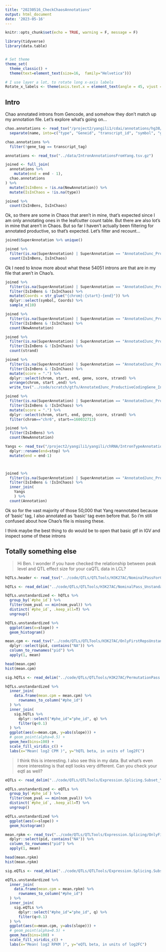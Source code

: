 ```yaml
---
title: "20230516_CheckChaosAnnotations"
output: html_document
date: '2023-05-16'
---
```


```r
knitr::opts_chunk$set(echo = TRUE, warning = F, message = F)

library(tidyverse)
library(data.table)


# Set theme
theme_set(
  theme_classic() +
  theme(text=element_text(size=16,  family="Helvetica")))

# I use layer a lot, to rotate long x-axis labels
Rotate_x_labels <- theme(axis.text.x = element_text(angle = 45, vjust = 1, hjust=1))
```

## Intro

Chao annotated introns from Gencode, and somehow they don't match up my annotation file. Let's explore what's going on...


```r
chao.annotations <- read_tsv("/project2/yangili1/cdai/annotations/hg38/use_gtftk/gencode_v43_basic.intron_by_transcript.bed.gz", col_names=c("chrom", "start", "end", "name", "score", "strand")) %>%
  separate(name, into=c("type", "Geneid", "transcript_id", "symbol", "gene_tag", "transcript_tag"), sep="\\|", remove=F)

chao.annotations %>%
  filter(!gene_tag == transcript_tag)

annotations <- read_tsv("../data/IntronAnnotationsFromYang.tsv.gz")

joined <- full_join(
  annotations %>%
    mutate(end = end - 1),
  chao.annotations
) %>%
  mutate(IsInBens = !is.na(NewAnnotation)) %>%
  mutate(IsInChaos = !is.na(type))

joined %>%
  count(IsInBens, IsInChaos)

```

Ok, so there are some in Chaos that aren't in mine, that's expected since I am only annotating ones in the leafcutter count table. But there are also lot's in mine that aren't in Chaos. But so far I haven't actually been filtering for annotated productive, so that's expected. Let's filter and recount...

```r
joined$SuperAnnotation %>% unique()

joined %>%
  filter(is.na(SuperAnnotation) | SuperAnnotation == "AnnotatedJunc_ProductiveCodingGene") %>%
  count(IsInBens, IsInChaos)

```

Ok I need to know more about what these 54051 introns are that are in my file that aren't in Chao's.

```r
joined %>%
  filter(is.na(SuperAnnotation) | SuperAnnotation == "AnnotatedJunc_ProductiveCodingGene") %>%
  filter(IsInBens & !IsInChaos) %>%
  mutate(Coords = str_glue("{chrom}:{start}-{end}")) %>%
  dplyr::select(symbol, Coords) %>%
  sample_n(10)

joined %>%
  filter(is.na(SuperAnnotation) | SuperAnnotation == "AnnotatedJunc_ProductiveCodingGene") %>%
  filter(IsInBens & !IsInChaos) %>%
  count(NewAnnotation)

joined %>%
  filter(is.na(SuperAnnotation) | SuperAnnotation == "AnnotatedJunc_ProductiveCodingGene") %>%
  filter(IsInBens & !IsInChaos) %>%
  count(strand)

joined %>%
  filter(is.na(SuperAnnotation) | SuperAnnotation == "AnnotatedJunc_ProductiveCodingGene") %>%
  filter(IsInBens & !IsInChaos) %>%
  mutate(score = ".") %>%
  dplyr::select(chrom, start, end, gene, score, strand) %>%
  arrange(chrom, start ,end) %>%
  write_tsv("../code/scratch/gtfs/AnnotatedJunc_ProductiveCodingGene_IntronsNotInChaos.bed",  col_names = F)

joined %>%
  filter(is.na(SuperAnnotation) | SuperAnnotation == "AnnotatedJunc_ProductiveCodingGene") %>%
  filter(IsInBens & !IsInChaos) %>%
  mutate(score = ".") %>%
  dplyr::select(chrom, start, end, gene, score, strand) %>%
  filter(chrom=="chr6", start==160032713)

joined %>%
  filter(IsInBens) %>%
  count(NewAnnotation)

Yangs <- read_tsv("/project2/yangili1/yangili/chRNA/IntronTypeAnnotations.txt.gz") %>%
  dplyr::rename(end=stop) %>%
  mutate(end = end-1)



joined %>%
  filter(is.na(SuperAnnotation) | SuperAnnotation == "AnnotatedJunc_ProductiveCodingGene") %>%
  filter(IsInBens & !IsInChaos) %>%
  inner_join(
    Yangs
    ) %>%
  count(Annotation)
```

Ok so for the vast majority of those 50,000 that Yang reannotated because of 'basic' tag, I also annotated as 'basic' tag even before that. So i'm still confused about how Chao's file is missing these.

I think maybe the best thing to do would be to open that basic gtf in IGV and inspect some of these introns


## Totally something else

> Hi Ben. I wonder if you have checked the relationship between peak level and QTL effect size for your caQTL data in LCL?

```r
hQTLs.header <- read_tsv("../code/QTLs/QTLTools/H3K27AC/NominalPassForColoc.txt.tabix.gz", n_max=1)

hQTLs <- read_delim("../code/QTLs/QTLTools/H3K27AC/NominalPass_Unstandardized.OnlyTopSites.txt.gz", col_names = colnames(hQTLs.header), delim=' ')

hQTLs.unstandardized <- hQTLs %>%
  group_by(`#phe_id`) %>%
  filter(nom_pval == min(nom_pval)) %>%
  distinct(`#phe_id`, .keep_all=T) %>%
  ungroup()

hQTLs.unstandardized %>%
  ggplot(aes(x=slope)) +
  geom_histogram()

mean.cpm <- read_tsv("../code/QTLs/QTLTools/H3K27AC/OnlyFirstRepsUnstandardized.sorted.qqnorm.bed.gz") %>%
  dplyr::select(pid, contains("NA")) %>%
  column_to_rownames("pid") %>%
  apply(1, mean)

head(mean.cpm)
hist(mean.cpm)

sig.hQTLs <- read_delim("../code/QTLs/QTLTools/H3K27AC/PermutationPass.FDR_Added.txt.gz", delim=' ')

hQTLs.unstandardized %>%
  inner_join(
    data.frame(mean.cpm = mean.cpm) %>%
      rownames_to_column("#phe_id")
  ) %>%
  inner_join(
    sig.hQTLs %>%
      dplyr::select("#phe_id"="phe_id", q) %>%
      filter(q<0.1)
  ) %>%
  ggplot(aes(x=mean.cpm, y=abs(slope))) +
  # geom_point(alpha=0.5) +
  geom_hex(bins=100) +
  scale_fill_viridis_c() +
  labs(x="Mean( log2 CPM )", y="hQTL beta, in units of log2FC")
```

> I think this is interesting. I also see this in my data. But what’s even more interesting is that eqtl looks very different. Can you check your eqtl as well?

```r
eQTLs <- read_delim("../code/QTLs/QTLTools/Expression.Splicing.Subset_YRI//NominalPass_Unstandardized.OnlyTopSites.txt.gz", col_names = colnames(hQTLs.header), delim=' ')

eQTLs.unstandardized <- eQTLs %>%
  group_by(`#phe_id`) %>%
  filter(nom_pval == min(nom_pval)) %>%
  distinct(`#phe_id`, .keep_all=T) %>%
  ungroup()

eQTLs.unstandardized %>%
  ggplot(aes(x=slope)) +
  geom_histogram()

mean.rpkm <- read_tsv("../code/QTLs/QTLTools/Expression.Splicing/OnlyFirstRepsUnstandardized.sorted.qqnorm.bed.gz") %>%
  dplyr::select(pid, contains("NA")) %>%
  column_to_rownames("pid") %>%
  apply(1, mean)

head(mean.rpkm)
hist(mean.rpkm)

sig.eQTLs <- read_delim("../code/QTLs/QTLTools/Expression.Splicing.Subset_YRI/PermutationPass.FDR_Added.txt.gz", delim=' ')

eQTLs.unstandardized %>%
  inner_join(
    data.frame(mean.cpm = mean.rpkm) %>%
      rownames_to_column("#phe_id")
  ) %>%
  inner_join(
    sig.eQTLs %>%
      dplyr::select("#phe_id"="phe_id", q) %>%
      filter(q<0.1)
  ) %>%
  ggplot(aes(x=mean.cpm, y=abs(slope))) +
  # geom_point(alpha=0.5) +
  geom_hex(bins=100) +
  scale_fill_viridis_c() +
  labs(x="Mean( log2 RPKM )", y="eQTL beta, in units of log2FC")
```


